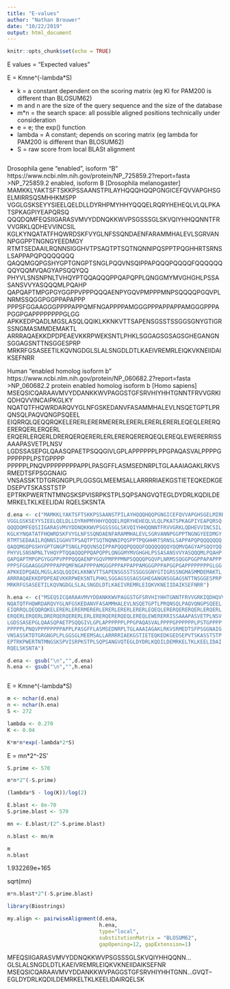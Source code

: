 ```yaml
---
title: "E-values"
author: "Nathan Brouwer"
date: "10/22/2019"
output: html_document
---
```


```r
knitr::opts_chunk$set(echo = TRUE)
```




E values = "Expected values"


E = Kmne^(-lambda*S)

* k = a constant dependent on the scoring matrix (eg KI for PAM200 is different than BLOSUM62)
* m and n are the size of the query sequence and the size of the database
* m*n = the search space: all possible aligned positions technically under consideration
* e = e; the exp() function
* lambda = A constant; depends on scoring matrix (eg lambda for PAM200 is different than BLOSUM62)
* S = raw score from local BLASt alignment

```r

```



Drosophila gene “enabled”, isoform “B”
https://www.ncbi.nlm.nih.gov/protein/NP_725859.2?report=fasta
>NP_725859.2 enabled, isoform B [Drosophila melanogaster]
MAMKKLYAKTSFTSKKPSSAANSTPILAYHQQQHQQPGNGICEFQVVAPGHSGELMIRRSQSMHHKMSPP
VGGLGSKSEYYSIEELQELDLLDYRHPMYHHYQQQELRQRYHEHEQLVLQLPKATSPKAGPIYEAPQRSQ
QQQDQMFEQSIIGARASVMVYDDNQKKWVPSGSSSGLSKVQIYHHQQNNTFRVVGRKLQDHEVVINCSIL
KGLKYNQATATFHQWRDSKFVYGLNFSSQNDAENFARAMMHALEVLSGRVANNPGGPPTNGNGYEEDMGY
RTMTSEDAAILRQNNSIGGHVTPSAQTPTSQTNQNNIPQSPPTPQGHHRTSRNSLSAPPAPQPQQQQQQQ
QAQQMGQPGSHYGPTGNGPTSNGLPQQVNSQIPPAPQQQPQQQQFQQQQQQQQYQQMVQAGYAPSQQYQQ
PHYVLSNSNPNLTVHQYPTQQAQQQPPQAPQPPLQNGGMYMVGHGHLPSSASANSVVYASQQQMLPQAHP
QAPQAPTMPGPGYGGPPVPPPQQQAENPYGQVPMPPPMNPSQQQQPGQVPLNRMSSQGGPGGPPAPAPPP
PPPSFGGAAGGGPPPPAPPQMFNGAPPPPAMGGGPPPAPPAPPAMGGGPPPAPGGPGAPPPPPPPPGLGG
APKKEDPQADLMGSLASQLQQIKLKKNKVTTSAPENSGSSTSSGGSGNYGTIGRSSNGMASMMDEMAKTL
ARRRAQAEKKDPDPEAEVKKRPWEKSNTLPHKLSGGAGSGSAGSGHEGANGNSGGAGSNTTNSGGESPRP
MRKRFGSASEETILKQVNGDGLSLALSNGDLDTLKAEIVREMRLEIQKVKNEIIDAIKSEFNRR


Human “enabled homolog isoform b”
https://www.ncbi.nlm.nih.gov/protein/NP_060682.2?report=fasta
>NP_060682.2 protein enabled homolog isoform b [Homo sapiens]
MSEQSICQARAAVMVYDDANKKWVPAGGSTGFSRVHIYHHTGNNTFRVVGRKIQDHQVVINCAIPKGLKY
NQATQTFHQWRDARQVYGLNFGSKEDANVFASAMMHALEVLNSQETGPTLPRQNSQLPAQVQNGPSQEEL
EIQRRQLQEQQRQKELERERLERERMERERLERERLERERLERERLEQEQLERERQERERQERLERQERL
ERQERLERQERLDRERQERQERERLERLERERQERERQEQLEREQLEWERERRISSAAAPASVETPLNSV
LGDSSASEPGLQAASQPAETPSQQGIVLGPLAPPPPPPLPPGPAQASVALPPPPGPPPPPPLPSTGPPPP
PPPPPLPNQVPPPPPPPPAPPLPASGFFLASMSEDNRPLTGLAAAIAGAKLRKVSRMEDTSFPSGGNAIG
VNSASSKTDTGRGNGPLPLGGSGLMEEMSALLARRRRIAEKGSTIETEQKEDKGEDSEPVTSKASSTSTP
EPTRKPWERTNTMNGSKSPVISRPKSTPLSQPSANGVQTEGLDYDRLKQDILDEMRKELTKLKEELIDAI
RQELSKSNTA





```r
d.ena <- c("MAMKKLYAKTSFTSKKPSSAANSTPILAYHQQQHQQPGNGICEFQVVAPGHSGELMIRRSQSMHHKMSPP
VGGLGSKSEYYSIEELQELDLLDYRHPMYHHYQQQELRQRYHEHEQLVLQLPKATSPKAGPIYEAPQRSQ
QQQDQMFEQSIIGARASVMVYDDNQKKWVPSGSSSGLSKVQIYHHQQNNTFRVVGRKLQDHEVVINCSIL
KGLKYNQATATFHQWRDSKFVYGLNFSSQNDAENFARAMMHALEVLSGRVANNPGGPPTNGNGYEEDMGY
RTMTSEDAAILRQNNSIGGHVTPSAQTPTSQTNQNNIPQSPPTPQGHHRTSRNSLSAPPAPQPQQQQQQQ
QAQQMGQPGSHYGPTGNGPTSNGLPQQVNSQIPPAPQQQPQQQQFQQQQQQQQYQQMVQAGYAPSQQYQQ
PHYVLSNSNPNLTVHQYPTQQAQQQPPQAPQPPLQNGGMYMVGHGHLPSSASANSVVYASQQQMLPQAHP
QAPQAPTMPGPGYGGPPVPPPQQQAENPYGQVPMPPPMNPSQQQQPGQVPLNRMSSQGGPGGPPAPAPPP
PPPSFGGAAGGGPPPPAPPQMFNGAPPPPAMGGGPPPAPPAPPAMGGGPPPAPGGPGAPPPPPPPPGLGG
APKKEDPQADLMGSLASQLQQIKLKKNKVTTSAPENSGSSTSSGGSGNYGTIGRSSNGMASMMDEMAKTL
ARRRAQAEKKDPDPEAEVKKRPWEKSNTLPHKLSGGAGSGSAGSGHEGANGNSGGAGSNTTNSGGESPRP
MRKRFGSASEETILKQVNGDGLSLALSNGDLDTLKAEIVREMRLEIQKVKNEIIDAIKSEFNRR")

h.ena <- c("MSEQSICQARAAVMVYDDANKKWVPAGGSTGFSRVHIYHHTGNNTFRVVGRKIQDHQVVINCAIPKGLKY
NQATQTFHQWRDARQVYGLNFGSKEDANVFASAMMHALEVLNSQETGPTLPRQNSQLPAQVQNGPSQEEL
EIQRRQLQEQQRQKELERERLERERMERERLERERLERERLERERLEQEQLERERQERERQERLERQERL
ERQERLERQERLDRERQERQERERLERLERERQERERQEQLEREQLEWERERRISSAAAPASVETPLNSV
LGDSSASEPGLQAASQPAETPSQQGIVLGPLAPPPPPPLPPGPAQASVALPPPPGPPPPPPLPSTGPPPP
PPPPPLPNQVPPPPPPPPAPPLPASGFFLASMSEDNRPLTGLAAAIAGAKLRKVSRMEDTSFPSGGNAIG
VNSASSKTDTGRGNGPLPLGGSGLMEEMSALLARRRRIAEKGSTIETEQKEDKGEDSEPVTSKASSTSTP
EPTRKPWERTNTMNGSKSPVISRPKSTPLSQPSANGVQTEGLDYDRLKQDILDEMRKELTKLKEELIDAI
RQELSKSNTA")
```

```r
d.ena <- gsub("\n","",d.ena)
h.ena <- gsub("\n","",h.ena)
```

```r

```


E = Kmne^(-lambda*S)

```r

m <- nchar(d.ena)
n <- nchar(h.ena)
S <- 272

lambda <- 0.270
K <- 0.04

K*m*n*exp(-lambda*2*S)

```




E = mn*2^-2S'
```r
S.prime <- 570

m*n*2^(-S.prime)
```






```r
(lambda*S - log(K))/log(2)
```



```r
E.blast <- 8e-70
S.prime.blast <- 570

mn <- E.blast/(2^-S.prime.blast)

n.blast <- mn/m

m
n.blast
```
1.932269e+165

sqrt(mn)


```r
m*n.blast*2^(-S.prime.blast)
```









```r
library(Biostrings)
```


```r
my.align <- pairwiseAlignment(d.ena, 
                              h.ena, 
                              type="local", 
                              substitutionMatrix = "BLOSUM62",
                              gapOpening=12, gapExtension=1)

```

MFEQSIIGARASVMVYDDNQKKWVPSGSSSGLSKVQIYHHQQNN...GLSLALSNGDLDTLKAEIVREMRLEIQKVKNEIIDAIKSEFNR
MSEQSICQARAAVMVYDDANKKWVPAGGSTGFSRVHIYHHTGNN...GVQT--EGLDYDRLKQDILDEMRKELTKLKEELIDAIRQELSK

